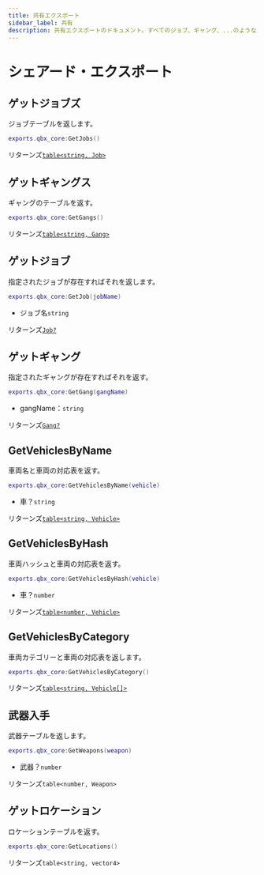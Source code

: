 ```yaml
---
title: 共有エクスポート
sidebar_label: 共有
description: 共有エクスポートのドキュメント。すべてのジョブ、ギャング、...のようなデータを取得するための利用可能な関数について学ぶ。
---
```


# シェアード・エクスポート

## ゲットジョブズ

ジョブテーブルを返します。

```lua
exports.qbx_core:GetJobs()
```

リターンズ[`table<string, Job>`](../types/job.mdx)

## ゲットギャングス

ギャングのテーブルを返す。

```lua
exports.qbx_core:GetGangs()
```

リターンズ[`table<string, Gang>`](../types/gang.mdx)

## ゲットジョブ

指定されたジョブが存在すればそれを返します。

```lua
exports.qbx_core:GetJob(jobName)
```

- ジョブ名`string`

リターンズ[`Job?`](../types/job.mdx)

## ゲットギャング

指定されたギャングが存在すればそれを返す。

```lua
exports.qbx_core:GetGang(gangName)
```

- gangName：`string`

リターンズ[`Gang?`](../types/gang.mdx)

## GetVehiclesByName

車両名と車両の対応表を返す。

```lua
exports.qbx_core:GetVehiclesByName(vehicle)
```

- 車？`string`

リターンズ[`table<string, Vehicle>`](../types/vehicle.mdx#vehicle)

## GetVehiclesByHash

車両ハッシュと車両の対応表を返す。

```lua
exports.qbx_core:GetVehiclesByHash(vehicle)
```

- 車？`number`

リターンズ[`table<number, Vehicle>`](../types/vehicle.mdx#vehicle)

## GetVehiclesByCategory

車両カテゴリーと車両の対応表を返します。

```lua
exports.qbx_core:GetVehiclesByCategory()
```

リターンズ[`table<string, Vehicle[]>`](../types/vehicle.mdx#vehicle)

## 武器入手

武器テーブルを返します。

```lua
exports.qbx_core:GetWeapons(weapon)
```

- 武器？`number`

リターンズ`table<number, Weapon>`

## ゲットロケーション

ロケーションテーブルを返す。

```lua
exports.qbx_core:GetLocations()
```

リターンズ`table<string, vector4>`
